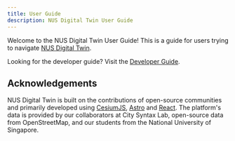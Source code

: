 ```yaml
---
title: User Guide
description: NUS Digital Twin User Guide
---
```



Welcome to the NUS Digital Twin User Guide! This is a guide for users trying to navigate [NUS Digital Twin](https://www.nus-digital-twin.com).

Looking for the developer guide? Visit the [Developer Guide](/dev-guide).

<About />

## Acknowledgements

NUS Digital Twin is built on the contributions of open-source communities and primarily developed using [CesiumJS](https://cesium.com/platform/cesiumjs), [Astro](https://astro.build/) and [React](https://react.dev/). The platform's data is provided by our collaborators at City Syntax Lab, open-source data from OpenStreetMap, and our students from the National University of Singapore.
